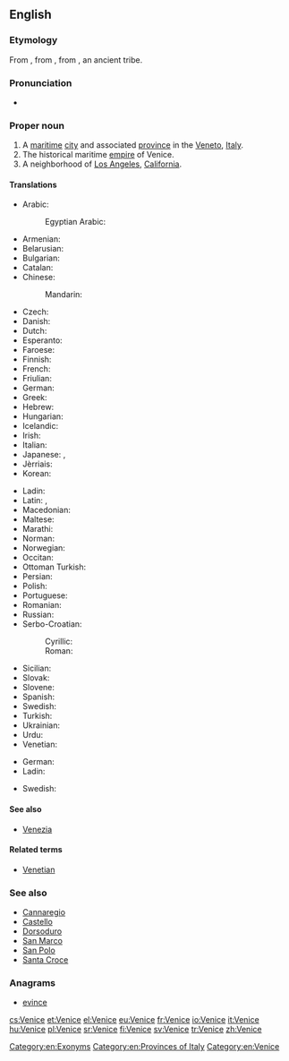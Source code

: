 ==English==
{{wikipedia}}
===Etymology=== 
From {{etyl|it|en}}, from {{etyl|ML.|en}} {{term|Venetia|lang=la}}, from {{etyl|la|en}} {{term|Veneti|lang=la}}, an ancient {{etyl|xil|en}} tribe.
===Pronunciation===
* {{IPA|/ˈvɛnɪs/}}

===Proper noun===
{{en-proper noun|s}}

# A [[maritime]] [[city]] and associated [[province]] in the [[Veneto]], [[Italy]].
# The historical maritime [[empire]] of Venice.
# A neighborhood of [[Los Angeles]], [[California]].

====Translations====
{{trans-top|city and province in Italy}}
* Arabic: {{t|ar|البندقية|f|tr=al-bunduqíyya}}
*: Egyptian Arabic: {{t|arz|فينيسيا|f|tr=vinesya|sc=Arab}}
* Armenian: {{t|hy|Վենետիկ|tr=Venetik}}
* Belarusian: {{t|be|Венецыя|f|tr=Venécyja}}
* Bulgarian: {{t|bg|Венеция|f|tr=Venécija}}
* Catalan: {{t|ca|Venècia|f}}
* Chinese:
*: Mandarin: {{t+|cmn|威尼斯|tr=Wēinísī|sc=Hani}}
* Czech: {{t+|cs|Benátky|f-p}}
* Danish: {{t+|da|Venedig}}
* Dutch: {{t+|nl|Venetië}}
* Esperanto: {{t|eo|Venecio}}
* Faroese: {{t|fo|Venesia}}
* Finnish: {{t+|fi|Venetsia}}
* French: {{t+|fr|Venise|f}}
* Friulian: {{t|fur|Vignesie|f}}
* German: {{t+|de|Venedig|n}}
* Greek: {{t+|el|Βενετία|f|tr=Venetía}}
* Hebrew: {{t|he|ונציה|tr=Venetsia}}
* Hungarian: {{t+|hu|Velence}}
* Icelandic: {{t|is|Feneyjar|f-p}}
* Irish: {{t|ga|Veinéis|f}}
* Italian: {{t+|it|Venezia|f}}
* Japanese: {{t|ja|ヴェネツィア|tr=Venetsia, Benetsia}}, {{t|ja|ヴェニス|tr=Venisu, Benisu}}
* Jèrriais: {{t|roa-jer|V'nise|f}}
* Korean: {{t|ko|베니스|tr=beniseu}}
{{trans-mid}}
* Ladin: {{t|lld|Unieja}}
* Latin: {{t|la|Venetiae|f-p}}, {{t|la|Venetia|f}}
* Macedonian: {{t|mk|Венеција|f|tr=Venécija}}
* Maltese: {{t|mt|Venezja}}
* Marathi: {{t|mr|व्हेनीस|m|n|tr=vhenīsa|sc=Deva}}
* Norman: {{t|roa-nor|Venise|f}}
* Norwegian: {{t|no|Venezia}}
* Occitan: {{t|oc|Venècia}}
* Ottoman Turkish: {{t|ota|وندیك|tr=Venedik|sc=ota-Arab}}
* Persian: {{t+|fa|ونیز|tr=Veniz|sc=fa-Arab}}
* Polish: {{t+|pl|Wenecja|f}}
* Portuguese: {{t+|pt|Veneza}}
* Romanian: {{t|ro|Veneția}}
* Russian: {{t|ru|Венеция|f|tr=Venécija}}
* Serbo-Croatian:
*: Cyrillic: {{t|sh|Венеција|f}}
*: Roman: {{t|sh|Venecija|f}}
* Sicilian: {{t|scn|Vinezzia|f}}
* Slovak: {{t|sk|Benátky|f-p}}
* Slovene: {{t|sl|Benétke|f-p}}
* Spanish: {{t+|es|Venecia|f}}
* Swedish: {{t+|sv|Venedig}}
* Turkish: {{t+|tr|Venedik}}
* Ukrainian: {{t|uk|Венецiя|f|tr=Venécija}}
* Urdu: {{t|ur|وینس|tr=veenis|m}}
* Venetian: {{t|vec|Venesia|f}}
{{trans-bottom}}

{{trans-top|empire}}
* German: {{t+|de|Venedig}}
* Ladin: {{t|lld|Unieja}}
{{trans-mid}}
* Swedish: {{t+|sv|Venedig}}
{{trans-bottom}}

====See also====
* [[Venezia]]

====Related terms====
* [[Venetian]]

===See also===
* [[Cannaregio]]
* [[Castello]]
* [[Dorsoduro]]
* [[San Marco]]
* [[San Polo]]
* [[Santa Croce]]

===Anagrams===
* [[evince#English|evince]]

[[Category:en:Exonyms]]
[[Category:en:Provinces of Italy]]
[[Category:en:Venice]]

[[cs:Venice]]
[[et:Venice]]
[[el:Venice]]
[[eu:Venice]]
[[fr:Venice]]
[[io:Venice]]
[[it:Venice]]
[[hu:Venice]]
[[pl:Venice]]
[[sr:Venice]]
[[fi:Venice]]
[[sv:Venice]]
[[tr:Venice]]
[[zh:Venice]]